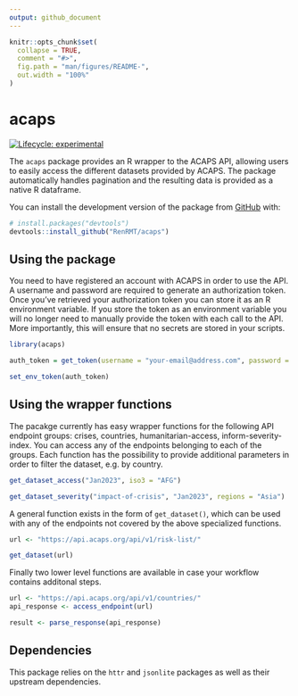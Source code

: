 ```yaml
---
output: github_document
---
```


<!-- README.md is generated from README.Rmd. Please edit that file -->

```r
knitr::opts_chunk$set(
  collapse = TRUE,
  comment = "#>",
  fig.path = "man/figures/README-",
  out.width = "100%"
)
```

# acaps

<!-- badges: start -->
[![Lifecycle: experimental](https://img.shields.io/badge/lifecycle-experimental-orange.svg)](https://lifecycle.r-lib.org/articles/stages.html#experimental)
<!-- badges: end -->

The `acaps` package provides an R wrapper to the ACAPS API, allowing users to easily access the different datasets provided by ACAPS. The package automatically handles pagination and the resulting data is provided as a native R dataframe.


You can install the development version of the package from [GitHub](https://github.com/) with:

``` r
# install.packages("devtools")
devtools::install_github("RenRMT/acaps")
```

## Using the package

You need to have registered an account with ACAPS in order to use the API. A username and password are required to generate an authorization token. Once you've retrieved your authorization token you can store it as an R environment variable. If you store the token as an environment variable you will no longer need to manually provide the token with each call to the API. More importantly, this will ensure that no secrets are stored in your scripts.

```r
library(acaps)

auth_token = get_token(username = "your-email@address.com", password = "your_password")

set_env_token(auth_token)
```

## Using the wrapper functions

The pacakge currently has easy wrapper functions for the following API endpoint groups: crises, countries, humanitarian-access, inform-severity-index. You can access any of the endpoints belonging to each of the groups. Each function has the possibility to provide additional parameters in order to filter the dataset, e.g. by country.

```r
get_dataset_access("Jan2023", iso3 = "AFG")

get_dataset_severity("impact-of-crisis", "Jan2023", regions = "Asia")
```


A general function exists in the form of `get_dataset()`, which can be used with any of the endpoints not covered by the above specialized functions.
```r
url <- "https://api.acaps.org/api/v1/risk-list/"

get_dataset(url)

```

Finally two lower level functions are available in case your workflow contains additonal steps.
```r
url <- "https://api.acaps.org/api/v1/countries/"
api_response <- access_endpoint(url)

result <- parse_response(api_response)

```

## Dependencies

This package relies on the `httr` and `jsonlite` packages as well as their upstream dependencies.
